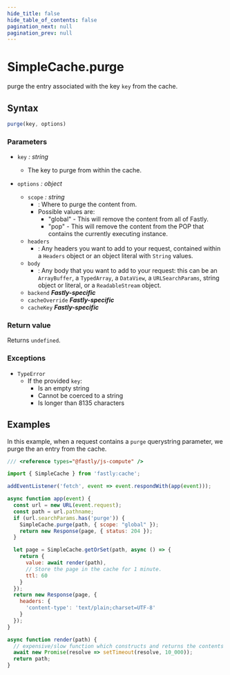 ```yaml
---
hide_title: false
hide_table_of_contents: false
pagination_next: null
pagination_prev: null
---
```


# SimpleCache.purge

purge the entry associated with the key `key` from the cache.

## Syntax

```js
purge(key, options)
```

### Parameters

- `key` _: string_
  - The key to purge from within the cache.

- `options` _: object_
  - `scope` _: string_
    - : Where to purge the content from.
    - Possible values are:
      - "global" - This will remove the content from all of Fastly.
      - "pop" - This will remove the content from the POP that contains the currently executing instance.
  - `headers`
    - : Any headers you want to add to your request, contained
      within a `Headers` object or an object literal with `String` values.
  - `body`
    - : Any body that you want to add to your request: this can be an `ArrayBuffer`, a `TypedArray`, a `DataView`, a `URLSearchParams`, string object or literal, or a `ReadableStream` object.
  - `backend` _**Fastly-specific**_
  - `cacheOverride` _**Fastly-specific**_
  - `cacheKey` _**Fastly-specific**_

### Return value

Returns `undefined`.

### Exceptions

- `TypeError`
  - If the provided `key`:
    - Is an empty string
    - Cannot be coerced to a string
    - Is longer than 8135 characters

## Examples

In this example, when a request contains a `purge` querystring parameter, we purge the an entry from the cache.

```js
/// <reference types="@fastly/js-compute" />

import { SimpleCache } from 'fastly:cache';

addEventListener('fetch', event => event.respondWith(app(event)));

async function app(event) {
  const url = new URL(event.request);
  const path = url.pathname;
  if (url.searchParams.has('purge')) {
    SimpleCache.purge(path, { scope: "global" });
    return new Response(page, { status: 204 });
  }

  let page = SimpleCache.getOrSet(path, async () => {
    return {
      value: await render(path),
      // Store the page in the cache for 1 minute.
      ttl: 60
    }
  });
  return new Response(page, {
    headers: {
      'content-type': 'text/plain;charset=UTF-8'
    }
  });
}

async function render(path) {
  // expensive/slow function which constructs and returns the contents for a given path
  await new Promise(resolve => setTimeout(resolve, 10_000));
  return path;
}

```
